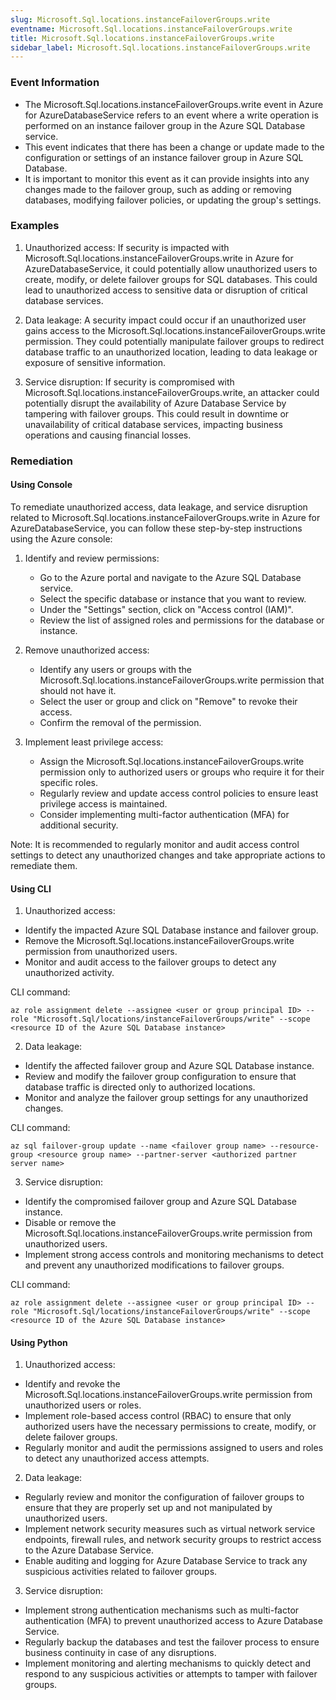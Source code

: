 ```yaml
--- 
slug: Microsoft.Sql.locations.instanceFailoverGroups.write
eventname: Microsoft.Sql.locations.instanceFailoverGroups.write
title: Microsoft.Sql.locations.instanceFailoverGroups.write
sidebar_label: Microsoft.Sql.locations.instanceFailoverGroups.write
---
```

                       
### Event Information

- The Microsoft.Sql.locations.instanceFailoverGroups.write event in Azure for AzureDatabaseService refers to an event where a write operation is performed on an instance failover group in the Azure SQL Database service.
- This event indicates that there has been a change or update made to the configuration or settings of an instance failover group in Azure SQL Database.
- It is important to monitor this event as it can provide insights into any changes made to the failover group, such as adding or removing databases, modifying failover policies, or updating the group's settings.


### Examples

1. Unauthorized access: If security is impacted with Microsoft.Sql.locations.instanceFailoverGroups.write in Azure for AzureDatabaseService, it could potentially allow unauthorized users to create, modify, or delete failover groups for SQL databases. This could lead to unauthorized access to sensitive data or disruption of critical database services.

2. Data leakage: A security impact could occur if an unauthorized user gains access to the Microsoft.Sql.locations.instanceFailoverGroups.write permission. They could potentially manipulate failover groups to redirect database traffic to an unauthorized location, leading to data leakage or exposure of sensitive information.

3. Service disruption: If security is compromised with Microsoft.Sql.locations.instanceFailoverGroups.write, an attacker could potentially disrupt the availability of Azure Database Service by tampering with failover groups. This could result in downtime or unavailability of critical database services, impacting business operations and causing financial losses.

### Remediation

#### Using Console

To remediate unauthorized access, data leakage, and service disruption related to Microsoft.Sql.locations.instanceFailoverGroups.write in Azure for AzureDatabaseService, you can follow these step-by-step instructions using the Azure console:

1. Identify and review permissions: 
   - Go to the Azure portal and navigate to the Azure SQL Database service.
   - Select the specific database or instance that you want to review.
   - Under the "Settings" section, click on "Access control (IAM)".
   - Review the list of assigned roles and permissions for the database or instance.

2. Remove unauthorized access:
   - Identify any users or groups with the Microsoft.Sql.locations.instanceFailoverGroups.write permission that should not have it.
   - Select the user or group and click on "Remove" to revoke their access.
   - Confirm the removal of the permission.

3. Implement least privilege access:
   - Assign the Microsoft.Sql.locations.instanceFailoverGroups.write permission only to authorized users or groups who require it for their specific roles.
   - Regularly review and update access control policies to ensure least privilege access is maintained.
   - Consider implementing multi-factor authentication (MFA) for additional security.

Note: It is recommended to regularly monitor and audit access control settings to detect any unauthorized changes and take appropriate actions to remediate them.

#### Using CLI

1. Unauthorized access:
- Identify the impacted Azure SQL Database instance and failover group.
- Remove the Microsoft.Sql.locations.instanceFailoverGroups.write permission from unauthorized users.
- Monitor and audit access to the failover groups to detect any unauthorized activity.

CLI command:
```
az role assignment delete --assignee <user or group principal ID> --role "Microsoft.Sql/locations/instanceFailoverGroups/write" --scope <resource ID of the Azure SQL Database instance>
```

2. Data leakage:
- Identify the affected failover group and Azure SQL Database instance.
- Review and modify the failover group configuration to ensure that database traffic is directed only to authorized locations.
- Monitor and analyze the failover group settings for any unauthorized changes.

CLI command:
```
az sql failover-group update --name <failover group name> --resource-group <resource group name> --partner-server <authorized partner server name>
```

3. Service disruption:
- Identify the compromised failover group and Azure SQL Database instance.
- Disable or remove the Microsoft.Sql.locations.instanceFailoverGroups.write permission from unauthorized users.
- Implement strong access controls and monitoring mechanisms to detect and prevent any unauthorized modifications to failover groups.

CLI command:
```
az role assignment delete --assignee <user or group principal ID> --role "Microsoft.Sql/locations/instanceFailoverGroups/write" --scope <resource ID of the Azure SQL Database instance>
```

#### Using Python

1. Unauthorized access:
- Identify and revoke the Microsoft.Sql.locations.instanceFailoverGroups.write permission from unauthorized users or roles.
- Implement role-based access control (RBAC) to ensure that only authorized users have the necessary permissions to create, modify, or delete failover groups.
- Regularly monitor and audit the permissions assigned to users and roles to detect any unauthorized access attempts.

2. Data leakage:
- Regularly review and monitor the configuration of failover groups to ensure that they are properly set up and not manipulated by unauthorized users.
- Implement network security measures such as virtual network service endpoints, firewall rules, and network security groups to restrict access to the Azure Database Service.
- Enable auditing and logging for Azure Database Service to track any suspicious activities related to failover groups.

3. Service disruption:
- Implement strong authentication mechanisms such as multi-factor authentication (MFA) to prevent unauthorized access to Azure Database Service.
- Regularly backup the databases and test the failover process to ensure business continuity in case of any disruptions.
- Implement monitoring and alerting mechanisms to quickly detect and respond to any suspicious activities or attempts to tamper with failover groups.


 